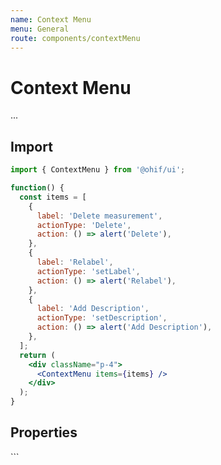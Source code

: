 ```yaml
---
name: Context Menu
menu: General
route: components/contextMenu
---
```



# Context Menu

...

## Import

```javascript
import { ContextMenu } from '@ohif/ui';
```

```jsx live
function() {
  const items = [
    {
      label: 'Delete measurement',
      actionType: 'Delete',
      action: () => alert('Delete'),
    },
    {
      label: 'Relabel',
      actionType: 'setLabel',
      action: () => alert('Relabel'),
    },
    {
      label: 'Add Description',
      actionType: 'setDescription',
      action: () => alert('Add Description'),
    },
  ];
  return (
    <div className="p-4">
      <ContextMenu items={items} />
    </div>
  );
}
```

## Properties

<Props of={ContextMenu} />
```
